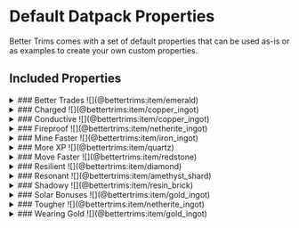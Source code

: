 # Default Datpack Properties

Better Trims comes with a set of default properties that can be used as-is or as examples to create your own custom properties.

## Included Properties
<details>
    <summary>
        ### Better Trades <span style={{imageRendering: "pixelated"}}><span style={{imageRendering: "pixelated"}}>![](@bettertrims:item/emerald)</span></span>
    </summary>

    | Material | Pattern | Count |
    |----------|---------|-------|
    | Emerald  | Any     | 1+    |

    <img src={"https://github.com/Bawnorton/BetterTrims/blob/rewrite/docs/.assets/bettertrims/images/better_trades.webp?raw=true"} alt="better_trades" width={800}/>
</details>
<details>
    <summary>
        ### Charged <span style={{imageRendering: "pixelated"}}>![](@bettertrims:item/copper_ingot)</span>
    </summary>

    | Material | Pattern | Count |
    |----------|---------|-------|
    | Copper   | Any     | 1+    |

    <img src={"https://github.com/Bawnorton/BetterTrims/blob/rewrite/docs/.assets/bettertrims/images/charged.webp?raw=true"} alt="charged" width={800}/>
</details>
<details>
    <summary>
        ### Conductive <span style={{imageRendering: "pixelated"}}>![](@bettertrims:item/copper_ingot)</span>
    </summary>

    | Material | Pattern | Count |
    |----------|---------|-------|
    | Copper   | Any     | 1+    |

    <img src={"https://github.com/Bawnorton/BetterTrims/blob/rewrite/docs/.assets/bettertrims/images/conductive.webp?raw=true"} alt="conductive" width={800}/>
</details>
<details>
    <summary>
        ### Fireproof <span style={{imageRendering: "pixelated"}}>![](@bettertrims:item/netherite_ingot)</span>
    </summary>

    | Material  | Pattern | Count |
    |-----------|---------|-------|
    | Netherite | Any     | 1+    |

    <img src={"https://github.com/Bawnorton/BetterTrims/blob/rewrite/docs/.assets/bettertrims/images/fireproof.webp?raw=true"} alt="fireproof" width={800}/>
</details>
<details>
    <summary>
        ### Mine Faster <span style={{imageRendering: "pixelated"}}>![](@bettertrims:item/iron_ingot)</span>
    </summary>

    | Material | Pattern | Count |
    |----------|---------|-------|
    | Iron     | Any     | 1+    |

    <img src={"https://github.com/Bawnorton/BetterTrims/blob/rewrite/docs/.assets/bettertrims/images/mine_faster.webp?raw=true"} alt="mine_faster" width={800}/>
</details>
<details>
    <summary>
        ### More XP <span style={{imageRendering: "pixelated"}}>![](@bettertrims:item/quartz)</span>
    </summary>

    | Material | Pattern | Count |
    |----------|---------|-------|
    | Quartz   | Any     | 1+    |

    <img src={"https://github.com/Bawnorton/BetterTrims/blob/rewrite/docs/.assets/bettertrims/images/more_xp.webp?raw=true"} alt="more_xp" width={800}/>
</details>
<details>
    <summary>
        ### Move Faster <span style={{imageRendering: "pixelated"}}>![](@bettertrims:item/redstone)</span>
    </summary>

    | Material  | Pattern | Count |
    |-----------|---------|-------|
    | Resdstone | Any     | 1+    |

    <img src={"https://github.com/Bawnorton/BetterTrims/blob/rewrite/docs/.assets/bettertrims/images/move_faster.webp?raw=true"} alt="move_faster" width={800}/>
</details>
<details>
    <summary>
        ### Resilient <span style={{imageRendering: "pixelated"}}>![](@bettertrims:item/diamond)</span>
    </summary>

    | Material | Pattern | Count |
    |----------|---------|-------|
    | Diamond  | Any     | 1+    |

    <img src={"https://github.com/Bawnorton/BetterTrims/blob/rewrite/docs/.assets/bettertrims/images/resilient.webp?raw=true"} alt="resilient" width={800}/>
</details>
<details>
    <summary>
        ### Resonant <span style={{imageRendering: "pixelated"}}>![](@bettertrims:item/amethyst_shard)</span>
    </summary>

    | Material | Pattern | Count |
    |----------|---------|-------|
    | Amethyst | Any     | 1+    |

    <img src={"https://github.com/Bawnorton/BetterTrims/blob/rewrite/docs/.assets/bettertrims/images/resonant.webp?raw=true"} alt="resonant" width={800}/>
</details>
<details>
    <summary>
        ### Shadowy <span style={{imageRendering: "pixelated"}}>![](@bettertrims:item/resin_brick)</span>
    </summary>

    | Material | Pattern | Count |
    |----------|---------|-------|
    | Resin    | Any   | 1+    |

    <img src={"https://github.com/Bawnorton/BetterTrims/blob/rewrite/docs/.assets/bettertrims/images/shadowy.webp?raw=true"} alt="shadowy" width={800}/>
</details>
<details>
    <summary>
        ### Solar Bonuses <span style={{imageRendering: "pixelated"}}>![](@bettertrims:item/gold_ingot)</span>
    </summary>

    | Material | Pattern | Count |
    |----------|---------|-------|
    | Gold     | Any     | 1+    |

    <img src={"https://github.com/Bawnorton/BetterTrims/blob/rewrite/docs/.assets/bettertrims/images/solar_bonuses.webp?raw=true"} alt="solar_bonuses" width={800}/>
</details>
<details>
    <summary>
        ### Tougher <span style={{imageRendering: "pixelated"}}>![](@bettertrims:item/netherite_ingot)</span>
    </summary>

    | Material  | Pattern | Count |
    |-----------|---------|-------|
    | Netherite | Any     | 1+    |

    <img src={"https://github.com/Bawnorton/BetterTrims/blob/rewrite/docs/.assets/bettertrims/images/tougher.webp?raw=true"} alt="tougher" width={800}/>
</details>
<details>
    <summary>
        ### Wearing Gold <span style={{imageRendering: "pixelated"}}>![](@bettertrims:item/gold_ingot)</span>
    </summary>

    | Material | Pattern | Count |
    |----------|---------|-------|
    | Gold     | Any     | 1+    |

    <img src={"https://github.com/Bawnorton/BetterTrims/blob/rewrite/docs/.assets/bettertrims/images/wearing_gold.webp?raw=true"} alt="wearing_gold" width={800}/>
</details>